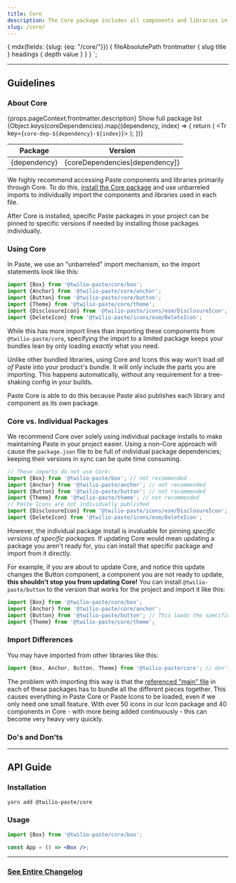 ```yaml
---
title: Core
description: The Core package includes all components and libraries in Paste.
slug: /core/
---
```



  {
    mdx(fields: {slug: {eq: "/core/"}}) {
      fileAbsolutePath
      frontmatter {
        slug
        title
      }
      headings {
        depth
        value
      }
    }
  }
`;

<ComponentHeader
  name={props.pageContext.frontmatter.title}
  categoryRoute={SidebarCategoryRoutes.CORE}
  githubUrl="https://github.com/twilio-labs/paste/tree/main/packages/core"
  storybookUrl="?path=/story/"
  packageName={PackageJSON.name}
  version={PackageJSON.version}
  description={PackageJSON.description}
/>

---

 <contentwrapper>

<PageAside data={props.data.mdx} />

<content>

## Guidelines

### About Core

<Paragraph>{props.pageContext.frontmatter.description}</Paragraph>
<Box marginBottom="space100">
  <Disclosure>
    <DisclosureHeading as="h4" variant="heading50">
      Show full package list
    </DisclosureHeading>
    <DisclosureContent>
      <Table tableLayout="fixed">
        <THead>
          <Tr>
            <Th>Package</Th>
            <Th>Version</Th>
          </Tr>
        </THead>
        <TBody>
          {Object.keys(coreDependencies).map((dependency, index) => {
            return (
              <Tr key={`core-dep-${dependency}-${index}`}>
                <Td>{dependency}</Td>
                <Td>{coreDependencies[dependency]}</Td>
              </Tr>
            );
          })}
        </TBody>
      </Table>
    </DisclosureContent>
  </Disclosure>
</Box>

We highly recommend accessing Paste components and libraries primarily through Core.
To do this, [install the Core package](/introduction/for-engineers/manual-installation/#paste-packages) and use unbarreled imports to individually import
the components and libraries used in each file.

After Core is installed, specific Paste packages in your project can be pinned to specific versions if needed
by installing those packages individually.

### Using Core

In Paste, we use an "unbarreled" import mechanism, so the import statements look like this:

```jsx
import {Box} from '@twilio-paste/core/box';
import {Anchor} from '@twilio-paste/core/anchor';
import {Button} from '@twilio-paste/core/button';
import {Theme} from '@twilio-paste/core/theme';
import {DisclosureIcon} from '@twilio-paste/icons/esm/DisclosureIcon';
import {DeleteIcon} from '@twilio-paste/icons/esm/DeleteIcon';
```

While this has more import lines than importing these components from `@twilio-paste/core`, specifying the import to a limited package
keeps your bundles lean by only loading _exactly_ what you need.

Unlike other bundled libraries, using Core and Icons this way won't load _all of_ Paste into your product's bundle.
It will only include the parts you are importing.
This happens automatically, without any requirement for a tree-shaking config in your builds.

Paste Core is able to do this because Paste also publishes each library and component as its own package.

### Core vs. Individual Packages

We recommend Core over solely using individual package installs to make maintaining Paste in your project easier.
Using a non-Core approach will cause the `package.json` file to be full of individual package dependencies;
keeping their versions in sync can be quite time consuming.

```jsx
// These imports do not use Core:
import {Box} from '@twilio-paste/box'; // not recommended
import {Anchor} from '@twilio-paste/anchor'; // not recommended
import {Button} from '@twilio-paste/button'; // not recommended
import {Theme} from '@twilio-paste/theme'; // not recommended
// Paste Icons are not individually published
import {DisclosureIcon} from '@twilio-paste/icons/esm/DisclosureIcon';
import {DeleteIcon} from '@twilio-paste/icons/esm/DeleteIcon';
```

However, the individual package install is invaluable for pinning _specific versions
of specific packages_. If updating Core would mean updating a package you aren't ready for,
you can install that specific package and import from it directly.

For example, if you are about to update Core, and notice this update changes the Button component,
a component you are not ready to update, **this shouldn't stop you from updating Core!**
You can install `@twilio-paste/button` to the version that works for the project and import it like this:

```jsx
import {Box} from '@twilio-paste/core/box';
import {Anchor} from '@twilio-paste/core/anchor';
import {Button} from '@twilio-paste/button'; // This loads the specific version we installed
import {Theme} from '@twilio-paste/core/theme';
```

### Import Differences

You may have imported from other libraries like this:

```jsx
import {Box, Anchor, Button, Theme} from '@twilio-paste/core'; // don't do this!
```

The problem with importing this way is that the [referenced "main" file](https://github.com/twilio-labs/paste/blob/main/packages/core/components/button/package.json#L10)
in each of these packages has to bundle all the different pieces together. This causes everything in Paste Core or Paste Icons to be loaded, even
if we only need one small feature. With over 50 icons in our Icon package and 40 components in Core - with more being added continuously -
this can become very heavy very quickly.

### Do's and Don'ts

<DoDont>
  <Do title="Do" body="Use unbarreled imports" />
  <Dont title="Don't" body="Don't import all of Core into your file" />
</DoDont>
<DoDont>
  <Do title="Do" body="Pin a specific version of a package by installing and importing it directly" />
  <Dont title="Don't" body="Don't individually install and import every single package. Use Core!" />
</DoDont>

---

## API Guide

### Installation

```bash
yarn add @twilio-paste/core
```

### Usage

```jsx
import {Box} from '@twilio-paste/core/box';

const App = () => <Box />;
```

---

### [See Entire Changelog](/core/changelog)

</content>

</contentwrapper>
